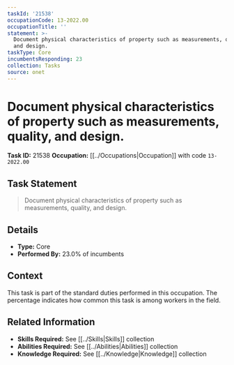 ```yaml
---
taskId: '21538'
occupationCode: 13-2022.00
occupationTitle: ''
statement: >-
  Document physical characteristics of property such as measurements, quality,
  and design.
taskType: Core
incumbentsResponding: 23
collection: Tasks
source: onet
---
```

# Document physical characteristics of property such as measurements, quality, and design.

**Task ID:** 21538
**Occupation:** [[../Occupations|Occupation]] with code `13-2022.00`

## Task Statement

> Document physical characteristics of property such as measurements, quality, and design.

## Details

- **Type:** Core
- **Performed By:** 23.0% of incumbents

## Context

This task is part of the standard duties performed in this occupation. The percentage indicates how common this task is among workers in the field.

## Related Information

- **Skills Required:** See [[../Skills|Skills]] collection
- **Abilities Required:** See [[../Abilities|Abilities]] collection
- **Knowledge Required:** See [[../Knowledge|Knowledge]] collection

